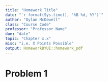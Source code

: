 ```yaml
---
title: "Homework Title"
date: "`r format(Sys.time(), '%B %d, %Y')`"
author: "Dylan McDowell"
class: "Course Code"
professor: "Professor Name"
due: "date"
topic: "Chapter x.x"
misc: "i.e. X Points Possible"
output: HomeworkBYUI::homework_pdf
---
```

# Problem 1
